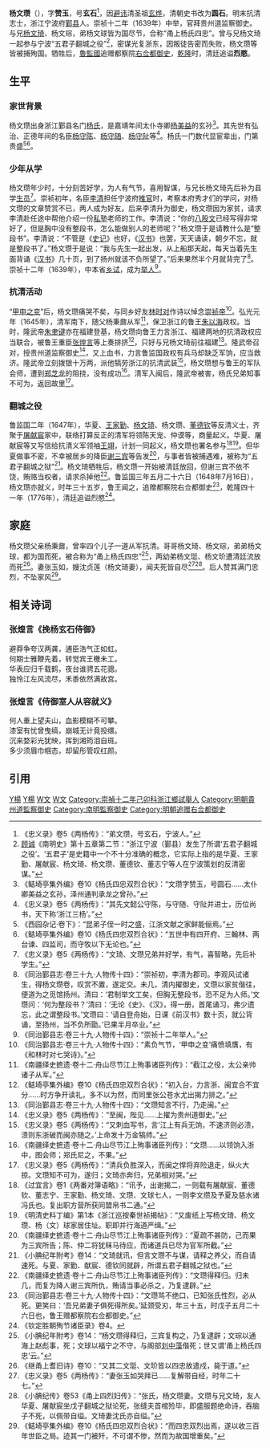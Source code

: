 {{東亞男性歷史人物
|名稱 = 杨文瓒
|身份 = 明末抗清志士
|國家 = 中国
|時代 = 明朝
|前任 =
|繼任 =
|圖片名稱 =
|圖片大小 =
|圖片說明 =
|字 = 赞玉
|號 = 玄石
|職官 = 贵州道监察御史<br>都察院右佥都御史<small> 追赠</small>
|封爵 =
|封號 =
|位階 =
|尊號 =
|族裔 = 汉族
|籍貫 = 浙江宁波府鄞县
|祖籍 =
|本籍 =
|出身地 =
|府邸 =
|世系 =
|初名 =
|小字 =
|別名 =
|法號 =
|院號 =
|其他名號 =
|出生日期 = 1614年
|出生地點 = 浙江宁波府鄞县
|婚年 =
|逝世日期 = 1648年7月16日
|逝世地點 = 浙江宁波府鄞县
|廟號 =
|諡號 = 烈愍
|墓葬 =
|祠廟 =
|父親 = 杨秉鼐
|嫡母 =
|母親 =
|元配 =
|正室 =
|妻 = 张玉如
|繼室 =
|平妻 =
|側室 =
|兄弟 =杨文琦<br>杨文琮<br>杨文瑛<br>杨文球<br>杨文珽<br>杨文玠
|姊妹 =
|子 =
|女 =
|嫡子 =
|嫡女 =
|庶子 =
|庶女 =
|其他親屬 = 嫂沈贞莲
|出身 = 崇祯己卯科举人
|功名 =
|經歷 =
|著作 =
|注釋 =
}}
'''杨文瓒'''（{{bd|1614年||1648年|7月16日}}），字'''赞玉'''，号'''玄石'''<ref>《忠义录》卷5《两杨传》：“弟文瓒，号玄石，宁波人。”</ref>，因[[避讳|避讳]]清圣祖[[玄烨|玄烨]]，清朝史书改为'''圆石'''。明末抗清志士，浙江宁波府[[鄞县|鄞县]]人。崇祯十二年（1639年）中举，官拜贵州道监察御史。与兄[[杨文琦|杨文琦]]、杨文琮，弟杨文球皆为国尽节，合称“甬上杨氏四忠”。曾与兄杨文琦一起参与宁波“五君子翻城之役”<ref>[[顾诚|顾诚]]《南明史》第十五章第二节：“浙江宁波（鄞县）发生了所谓‘五君子翻城之役’。‘五君子’是史籍中一个不十分准确的概念，它实际上指的是华夏、王家勤、屠献宸、杨文琦、杨文瓒、董德钦、董志宁等人在宁波策划的反清密谋。”</ref>，密谋光复浙东，因叛徒告密而失败，杨文瓒等皆被捕殉国。牺牲后，[[朱以海|魯監國]]追赠都察院[[右佥都御史|右佥都御史]]，[[乾隆|乾隆]]时，清廷追谥'''烈愍'''。

==生平==
===家世背景===
杨文瓒出身浙江鄞县名门[[鄞县杨氏|杨氏]]，是嘉靖年间太仆寺卿[[杨美益|杨美益]]的玄孙<ref>《鲒埼亭集外编》卷10《杨氏四忠双烈合状》：“文瓒字赞玉，号圆石……太仆卿美益之玄孙，泽州通判承龙之曾孙。”</ref>。其先世有弘治、正德年间的名臣[[杨守陈|杨守陈]]、[[杨守随|杨守随]]、[[杨守阯|杨守阯]]等<ref>《忠义录》卷5《两杨传》：“其先文懿公守陈，与守随、守阯并进士，历位尚书，天下称‘浙江三杨’。”</ref>。杨氏一门数代显宦辈出，门第贵盛<ref>《西园杂记·卷下》：“昆弟子侄一时之盛，江浙文献之家鲜能俪焉。”</ref><ref>《鲒埼亭集外编》卷10《杨氏四忠双烈合状》：“五世中有四开府、三翰林、两台谏、四监司，而守牧以下无论也。”</ref>。

===少年从学===
杨文瓒年少时，十分刻苦好学，为人有气节，喜用智谋，与兄长杨文琦先后补为县学[[生员|生员]]<ref>《忠义录》卷5《两杨传》：“文琦、文瓒兄弟并好学，有气，喜智略，先后补学生。”</ref>。崇祯初年，名臣[[李清_(崇禎進士)|李清]]担任宁波府[[推官|推官]]时，考察本府秀才们的学问，对杨文瓒的文章赞赏不已，两人成为好友。后来李清升为御史，杨文瓒因为家贫，请求李清赴任途中帮他介绍一份[[私塾|私塾]]老师的工作。李清说：“你的[[八股文|八股文]]已经写得非常好了，但是胸中没有整段书，怎么能做别人的老师呢？”杨文瓒于是请教什么是“整段书”。李清说：“不管是《[[史记|史记]]》也好，《[[汉书|汉书]]》也罢，天天诵读，朝夕不忘，就是整段书了。”杨文瓒于是说：“我与先生一起出发，从上船那天起，每天当着先生面背诵《[[汉书|汉书]]》几十页，到了扬州就该不负所望了。”后来果然半个月就背完了<ref>《同治鄞县志·卷三十九·人物传十四》：“崇祯初，李清为郡司。李观风试诸生，得杨文瓒卷，叹赏不置，遂定交。未几，清内擢御史，文瓒以家贫偕往，便道为之觅馆扬州。清曰：‘君制举文工矣，但胸无整段书，恐不足为人师。’文瓒问：‘何为整段书？’清曰：‘无论《史》、《汉》，得一册，首尾诵习，弗少遗忘，此之谓整段书。’文瓒曰：‘请自登舟始，日课《前汉书》数十页，就公背诵，至扬州，当不负所勖。’已果半月卒业。”</ref>。崇祯十二年（1639年），中本省[[乡试|乡试]]，成为[[举人|举人]]<ref>《同治鄞县志·卷三十九·人物传十四》：“崇祯十二年举人。”</ref>。

===抗清活动===
“[[甲申之变|甲申之变]]”后，杨文瓒痛哭不矣，与同乡好友[[林时对|林时对]]作诗以悼念[[崇祯帝|崇祯帝]]<ref>《同治鄞县志·卷三十九·人物传十四》：“素负气节，‘甲申之变’痛愤填膺，有《和林时对七哭诗》。”</ref>。弘光元年（1645年），清军南下，随父杨秉鼐从军<ref>《南疆绎史摭遗·卷十二·舟山尽节江上殉事诸臣列传》：“截江之役，太公亲帅诸子从军。”</ref>，保卫浙江的鲁王[[朱以海|朱以海]]政权。当时，隆武帝[[朱聿键|朱聿键]]亦在福建登基，杨文瓒向鲁王力言浙江、福建两地的抗清政权应当联合，被鲁王重臣[[张煌言|张煌言]]等上奏排挤<ref>《鲒埼亭集外编》卷10《杨氏四忠双烈合状》：“初入台，力言浙、闽宜合不宜分……时方争开读礼，多不以为然，而同里张公苍水尤出揭力排之。”</ref>，只好与兄杨文琦前往福建<ref>《同治鄞县志·卷三十九·人物传十四》：“文瓒知言不行，乃走闽。”</ref>。隆武帝召对，授贵州道监察御史<ref>《忠义录》卷5《两杨传》：“至闽，陛见……上擢为贵州道御史。”</ref>，又上血书，力言鲁监国政权有兵马却缺乏军饷，应当救济。隆武帝立刻拨银十万两，派他犒劳浙江的抗清武装<ref>《忠义录》卷5《两杨传》：“又刺血写书，言‘江上有兵无饷，不速济则必溃，溃则东浙破而闽亦随之。’上命发十万金犒师。”</ref>，杨文瓒想与鲁王的军队会师，遭到[[郑芝龙|郑芝龙]]的阻挠，没有成功<ref>《南疆绎史摭遗·卷十二·舟山尽节江上殉事诸臣列传》：“文瓒……以领饷入浙中，图会师；郑氏尼之，不果。”</ref>。清军入闽后，隆武帝被害，杨氏兄弟知事不可为，返回故里<ref>《忠义录》卷5《两杨传》：“清兵负胜深入，而闽之悍将弃险退走，纵火大掠。文瓒知不可为，遂归；文琦亦奔归，兄弟相对哭。”</ref>。

===翻城之役===
鲁监国二年（1647年），华夏、[[王家勤|王家勤]]、[[杨文琦|杨文琦]]、杨文瓒、[[董德钦|董德钦]]等反清义士，齐聚于[[屠献宸|屠献宸]]家中，联络打算反正的清军将领陈天宠、仲谟等，商量起义。华夏、屠献宸等又写信给抗清义军领袖[[王翊_(明朝)|王翊]]，计划一同起义，杨文瓒也署名参与<ref>《过宜言》卷1《两番对簿语略》：“讯予，出谢揭二，一则载有屠献宸、董德钦、董志宁、王家勤、杨文琦、文瓒、文球七人，一则李文缵及予夏及慈水诸冯氏也。复出职方营所获同盟帛书二通。”</ref><ref>《明清史料丁编》第1本《浙江巡按秦世祯揭帖》：“又废纸上写杨文琦、杨文瓒、杨（文）球家居住址。职即并行海道严缉。”</ref>。但华夏做事不密，不幸被居乡的降臣[[谢三宾|谢三宾]]等告发<ref>《南疆绎史摭遗·卷十二·舟山尽节江上殉事诸臣列传》：“夏疏不甚防，己而果为三宾所告；陈、仲二将犹秣马待应，而诸道兵已尽为官军所截。”</ref>，与事者皆被捕遇难，被称为“五君子翻城之狱”<ref>《小腆纪年附考》卷14：“文琦就讯，但言文瓒不与谋，请释之养父，而自请速死。与夏、家勤、献宸、德钦同就辟，所谓五君子翻城之狱也。”</ref>。杨文琦牺牲后，杨文瓒一开始被清廷放回，但谢三宾不依不饶，贿赂当权者，请求杀掉他<ref>《南疆绎史摭遗·卷十二·舟山尽节江上殉事诸臣列传》：“文瓒得释归。归未几，而复为降人谢三宾所仇，贿请当事必杀之，乃复逮辟。”</ref>。鲁监国三年五月二十六日（1648年7月16日），杨文瓒亦就义，时年三十五岁，鲁王闻之，追赠都察院右佥都御史<ref>《同治鄞县志·卷三十九·人物传十四》：“文瓒骂不绝口，已知张氏性烈，必从死。更笑曰：‘吾兄弟妻子俱死得所矣。’延颈受刃，年三十五，时戊子五月二十六日也，鲁王赠都察院右佥都御史。”</ref>，乾隆四十一年（1776年），清廷追谥烈愍<ref>《钦定胜朝殉节诸臣录》卷4。</ref>。

==家庭==

杨文瓒父亲杨秉鼐，曾率四个儿子一道从军抗清。哥哥杨文琦、杨文琮，弟弟杨文球，都为国而死，被合称为“甬上杨氏四忠”<ref>《小腆纪年附考》卷14：“杨文瓒得释归，三宾复构之，乃复逮辟；文琮以通海上赵彪事，死；文球以福宁之不守，与阁部[[刘中藻|刘中藻]]偕死；世又谓‘甬上杨氏四忠’云。”</ref>，两幼弟杨文珽、杨文玠遭清廷流放而死<ref>《继甬上耆旧诗》卷10：“又其二文珽、文玠皆以四忠故遣戍，毙于道。”</ref>。妻张玉如，嫂沈贞莲（杨文琦妻），闻夫死皆自尽<ref>《忠义录》卷5《两杨传》：“妻张玉如哭拜已……复解带自经，时年二十七。”</ref><ref>《小腆纪传》卷53《甬上四烈妇传》：“张氏，杨文瓒妻。文瓒与兄文琦，友人华夏、屠献宸坐戊子翻城之狱论死，张缝夫首棺殓毕，即盛服题绝命诗，吞脑子不死，以佩带自缢。文琦妻沈氏亦自缢。”</ref>。后人赞其满门忠烈，不坠家风<ref>《鲒埼亭集外编》卷10《杨氏四忠双烈合状》：“而四忠双烈出焉，遂以收三百年世臣之局。迹其一门被歼，不可谓不惨，然而为故国增重矣。”</ref>。

==相关诗词==
===张煌言《挽杨玄石侍御》===
避莽争夸汉两龚，逋臣浩气正如虹。<br>何期士雅鞭先着，转觉宾王檄未工。<br>华表应归千载鹤，夜台谁骋五花骢。<br>独怜江左风流尽，禾黍依然满故宫。

===张煌言《侍御室人从容就义》===
何人重上望夫山，血影模糊不可攀。<br>漆室有忧曾曳缟，崩城无计竟投缳。<br>沉来婺彩光犹映，挥到湘筠泪自斑。<br>多少须眉巾帼态，却留彤管叹红颜。

==引用==
{{Reflist|2}}
{{DEFAULTSORT:Y楊}}
[[Category:鄞縣人|Y楊]]
[[Category:諡烈愍|Y楊]]
[[Category:鄞县杨氏|W文]]
[[Category:楊姓|W文]]
[[Category:崇禎十二年己卯科浙江鄉試舉人|Category:崇禎十二年己卯科浙江鄉試舉人]]
[[Category:明朝貴州道監察御史|Category:明朝貴州道監察御史]]
[[Category:南明監察御史|Category:南明監察御史]]
[[Category:明朝追赠右佥都御史|Category:明朝追赠右佥都御史]]